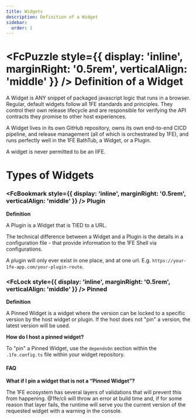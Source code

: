 ```yaml
---
title: Widgets
description: Definition of a Widget
sidebar:
  order: 1
---
```



# <FcPuzzle style={{ display: 'inline', marginRight: '0.5rem', verticalAlign: 'middle' }} /> Definition of a Widget

A Widget is ANY snippet of packaged javascript logic that runs in a browser. Regular, default widgets follow all 1FE standards and principles. They control their own release lifecycle and are responsible for verifying the API contracts they promise to other host experiences.

A Widget lives in its own GitHub repository, owns its own end-to-end CICD pipeline, and release management (all of which is orchestrated by 1FE), and runs perfectly well in the 1FE BathTub, a Widget, or a Plugin.

A widget is never permitted to be an IIFE.

# Types of Widgets

### <FcBookmark style={{ display: 'inline', marginRight: '0.5rem', verticalAlign: 'middle' }} /> Plugin

**Definition**

A Plugin is a Widget that is TIED to a URL.

The technical difference between a Widget and a Plugin is the details in a configuration file - that provide information to the 1FE Shell via configurations.

A plugin will only ever exist in one place, and at one url. E.g. `https://your-1fe-app.com/your-plugin-route`.

### <FcLock style={{ display: 'inline', marginRight: '0.5rem', verticalAlign: 'middle' }} /> Pinned

**Definition**

A Pinned Widget is a widget where the version can be locked to a specific version by the host widget or plugin. If the host does not "pin" a version, the latest version will be used.

**How do I host a pinned widget?**

To "pin" a Pinned Widget, use the `dependsOn` section within the `.1fe.config.ts` file within your widget repository.

#### FAQ

**What if I pin a widget that is not a “Pinned Widget”?**

The 1FE ecosystem has several layers of validations that will prevent this from happening. @1fe/cli will throw an error at build time and, if for some reason that layer fails, the runtime will serve you the current version of the requested widget with a warning in the console.
